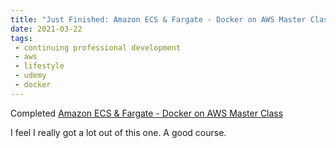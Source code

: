 ```yaml
---
title: "Just Finished: Amazon ECS & Fargate - Docker on AWS Master Class"
date: 2021-03-22
tags:
 - continuing professional development
 - aws
 - lifestyle
 - udemy
 - docker
---
```




Completed [Amazon ECS & Fargate - Docker on AWS Master Class](https://www.udemy.com/certificate/UC-99098a36-8c66-470c-ac05-43c417a5f0df/)

I feel I really got a lot out of this one. A good course.
